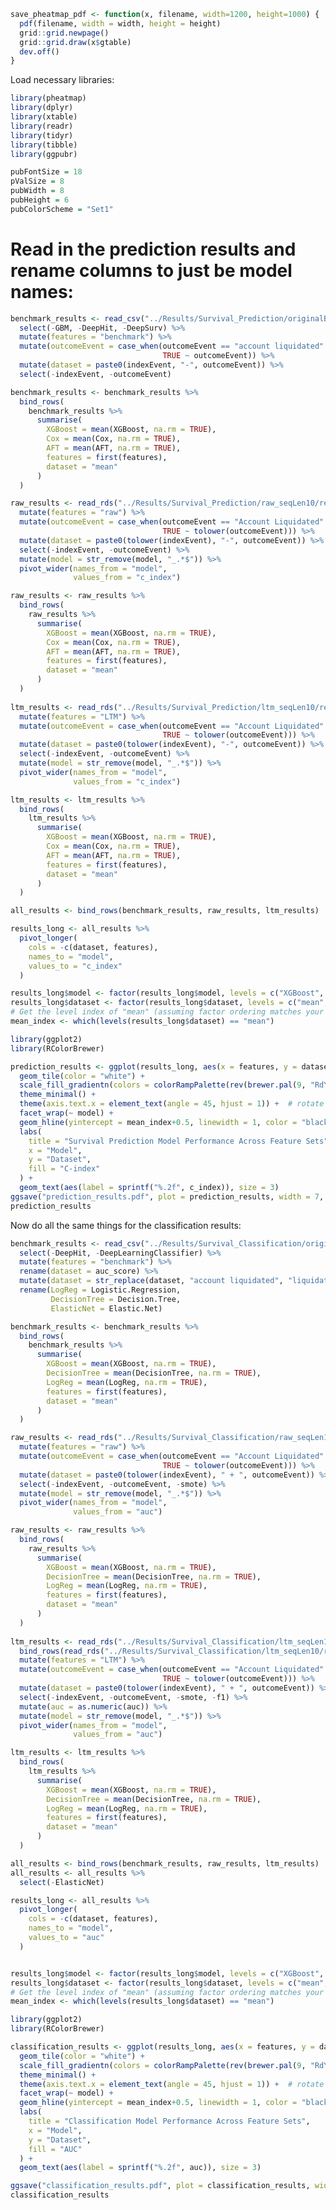 
```r
save_pheatmap_pdf <- function(x, filename, width=1200, height=1000) {
  pdf(filename, width = width, height = height)
  grid::grid.newpage()
  grid::grid.draw(x$gtable)
  dev.off()
}
```
Load necessary libraries:
```r
library(pheatmap)
library(dplyr)
library(xtable)
library(readr)
library(tidyr)
library(tibble)
library(ggpubr)
```

```r
pubFontSize = 18
pValSize = 8
pubWidth = 8
pubHeight = 6
pubColorScheme = "Set1"
```


# Read in the prediction results and rename columns to just be model names:
```r
benchmark_results <- read_csv("../Results/Survival_Prediction/originalBenchmark/final_results.csv") %>%
  select(-GBM, -DeepHit, -DeepSurv) %>%
  mutate(features = "benchmark") %>%
  mutate(outcomeEvent = case_when(outcomeEvent == "account liquidated" ~ "liquidated",
                                  TRUE ~ outcomeEvent)) %>%
  mutate(dataset = paste0(indexEvent, "-", outcomeEvent)) %>%
  select(-indexEvent, -outcomeEvent)

benchmark_results <- benchmark_results %>%
  bind_rows(
    benchmark_results %>%
      summarise(
        XGBoost = mean(XGBoost, na.rm = TRUE),
        Cox = mean(Cox, na.rm = TRUE),
        AFT = mean(AFT, na.rm = TRUE),
        features = first(features),
        dataset = "mean"
      )
  )

raw_results <- read_rds("../Results/Survival_Prediction/raw_seqLen10/results.rds") %>%
  mutate(features = "raw") %>%
  mutate(outcomeEvent = case_when(outcomeEvent == "Account Liquidated" ~ "liquidated",
                                  TRUE ~ tolower(outcomeEvent))) %>%
  mutate(dataset = paste0(tolower(indexEvent), "-", outcomeEvent)) %>%
  select(-indexEvent, -outcomeEvent) %>%
  mutate(model = str_remove(model, "_.*$")) %>%
  pivot_wider(names_from = "model",
              values_from = "c_index")

raw_results <- raw_results %>%
  bind_rows(
    raw_results %>%
      summarise(
        XGBoost = mean(XGBoost, na.rm = TRUE),
        Cox = mean(Cox, na.rm = TRUE),
        AFT = mean(AFT, na.rm = TRUE),
        features = first(features),
        dataset = "mean"
      )
  )
  
ltm_results <- read_rds("../Results/Survival_Prediction/ltm_seqLen10/results.rds") %>%
  mutate(features = "LTM") %>%
  mutate(outcomeEvent = case_when(outcomeEvent == "Account Liquidated" ~ "liquidated",
                                  TRUE ~ tolower(outcomeEvent))) %>%
  mutate(dataset = paste0(tolower(indexEvent), "-", outcomeEvent)) %>%
  select(-indexEvent, -outcomeEvent) %>%
  mutate(model = str_remove(model, "_.*$")) %>%
  pivot_wider(names_from = "model",
              values_from = "c_index")

ltm_results <- ltm_results %>%
  bind_rows(
    ltm_results %>%
      summarise(
        XGBoost = mean(XGBoost, na.rm = TRUE),
        Cox = mean(Cox, na.rm = TRUE),
        AFT = mean(AFT, na.rm = TRUE),
        features = first(features),
        dataset = "mean"
      )
  )
```

```r
all_results <- bind_rows(benchmark_results, raw_results, ltm_results)

results_long <- all_results %>%
  pivot_longer(
    cols = -c(dataset, features),
    names_to = "model",
    values_to = "c_index"
  )

results_long$model <- factor(results_long$model, levels = c("XGBoost", "AFT", "Cox"))
results_long$dataset <- factor(results_long$dataset, levels = c("mean",setdiff(unique(results_long$dataset), "mean")))
# Get the level index of "mean" (assuming factor ordering matches your plot)
mean_index <- which(levels(results_long$dataset) == "mean")

```

```r
library(ggplot2)
library(RColorBrewer)

prediction_results <- ggplot(results_long, aes(x = features, y = dataset, fill = c_index)) +
  geom_tile(color = "white") +
  scale_fill_gradientn(colors = colorRampPalette(rev(brewer.pal(9, "RdYlBu")))(100)) +  # you can tune colors
  theme_minimal() +
  theme(axis.text.x = element_text(angle = 45, hjust = 1)) +  # rotate model names
  facet_wrap(~ model) +
  geom_hline(yintercept = mean_index+0.5, linewidth = 1, color = "black") +
  labs(
    title = "Survival Prediction Model Performance Across Feature Sets",
    x = "Model",
    y = "Dataset",
    fill = "C-index"
  ) + 
  geom_text(aes(label = sprintf("%.2f", c_index)), size = 3)
ggsave("prediction_results.pdf", plot = prediction_results, width = 7, height = 5)
prediction_results
```





Now do all the same things for the classification results:
```r
benchmark_results <- read_csv("../Results/Survival_Classification/originalBenchmark/auc_score.csv") %>%
  select(-DeepHit, -DeepLearningClassifier) %>%
  mutate(features = "benchmark") %>%
  rename(dataset = auc_score) %>%
  mutate(dataset = str_replace(dataset, "account liquidated", "liquidated")) %>%
  rename(LogReg = Logistic.Regression,
         DecisionTree = Decision.Tree,
         ElasticNet = Elastic.Net)

benchmark_results <- benchmark_results %>%
  bind_rows(
    benchmark_results %>%
      summarise(
        XGBoost = mean(XGBoost, na.rm = TRUE),
        DecisionTree = mean(DecisionTree, na.rm = TRUE),
        LogReg = mean(LogReg, na.rm = TRUE),
        features = first(features),
        dataset = "mean"
      )
  )

raw_results <- read_rds("../Results/Survival_Classification/raw_seqLen10/results.rds") %>%
  mutate(features = "raw") %>%
  mutate(outcomeEvent = case_when(outcomeEvent == "Account Liquidated" ~ "liquidated",
                                  TRUE ~ tolower(outcomeEvent))) %>%
  mutate(dataset = paste0(tolower(indexEvent), " + ", outcomeEvent)) %>%
  select(-indexEvent, -outcomeEvent, -smote) %>%
  mutate(model = str_remove(model, "_.*$")) %>%
  pivot_wider(names_from = "model",
              values_from = "auc")

raw_results <- raw_results %>%
  bind_rows(
    raw_results %>%
      summarise(
        XGBoost = mean(XGBoost, na.rm = TRUE),
        DecisionTree = mean(DecisionTree, na.rm = TRUE),
        LogReg = mean(LogReg, na.rm = TRUE),
        features = first(features),
        dataset = "mean"
      )
  )
  
ltm_results <- read_rds("../Results/Survival_Classification/ltm_seqLen10/lr_dt_en_results_ltm_small.rds") %>%
  bind_rows(read_rds("../Results/Survival_Classification/ltm_seqLen10/resultsXGB_ltm_small.rds")) %>%
  mutate(features = "LTM") %>%
  mutate(outcomeEvent = case_when(outcomeEvent == "Account Liquidated" ~ "liquidated",
                                  TRUE ~ tolower(outcomeEvent))) %>%
  mutate(dataset = paste0(tolower(indexEvent), " + ", outcomeEvent)) %>%
  select(-indexEvent, -outcomeEvent, -smote, -f1) %>%
  mutate(auc = as.numeric(auc)) %>%
  mutate(model = str_remove(model, "_.*$")) %>%
  pivot_wider(names_from = "model",
              values_from = "auc") 

ltm_results <- ltm_results %>%
  bind_rows(
    ltm_results %>%
      summarise(
        XGBoost = mean(XGBoost, na.rm = TRUE),
        DecisionTree = mean(DecisionTree, na.rm = TRUE),
        LogReg = mean(LogReg, na.rm = TRUE),
        features = first(features),
        dataset = "mean"
      )
  )
```


```r
all_results <- bind_rows(benchmark_results, raw_results, ltm_results)
all_results <- all_results %>%
  select(-ElasticNet)

results_long <- all_results %>%
  pivot_longer(
    cols = -c(dataset, features),
    names_to = "model",
    values_to = "auc"
  )


results_long$model <- factor(results_long$model, levels = c("XGBoost", "LogReg", "DecisionTree"))
results_long$dataset <- factor(results_long$dataset, levels = c("mean",setdiff(unique(results_long$dataset), "mean")))
# Get the level index of "mean" (assuming factor ordering matches your plot)
mean_index <- which(levels(results_long$dataset) == "mean")
```



```r
library(ggplot2)
library(RColorBrewer)

classification_results <- ggplot(results_long, aes(x = features, y = dataset, fill = auc)) +
  geom_tile(color = "white") +
  scale_fill_gradientn(colors = colorRampPalette(rev(brewer.pal(9, "RdYlBu")))(100)) +  # you can tune colors
  theme_minimal() +
  theme(axis.text.x = element_text(angle = 45, hjust = 1)) +  # rotate model names
  facet_wrap(~ model) +
  geom_hline(yintercept = mean_index+0.5, linewidth = 1, color = "black") +
  labs(
    title = "Classification Model Performance Across Feature Sets",
    x = "Model",
    y = "Dataset",
    fill = "AUC"
  ) + 
  geom_text(aes(label = sprintf("%.2f", auc)), size = 3)

ggsave("classification_results.pdf", plot = classification_results, width = 7, height = 5)
classification_results
```

